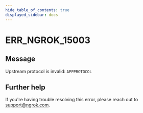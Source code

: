 ```yaml
---
hide_table_of_contents: true
displayed_sidebar: docs
---
```



# ERR_NGROK_15003

## Message

Upstream protocol is invalid: `APPPROTOCOL`

<ErrorDetails error="err_ngrok_15003" />

## Further help

If you're having trouble resolving this error, please reach out to [support@ngrok.com](mailto:support@ngrok.com?subject=Help%20with%20ERR_NGROK_15003).
